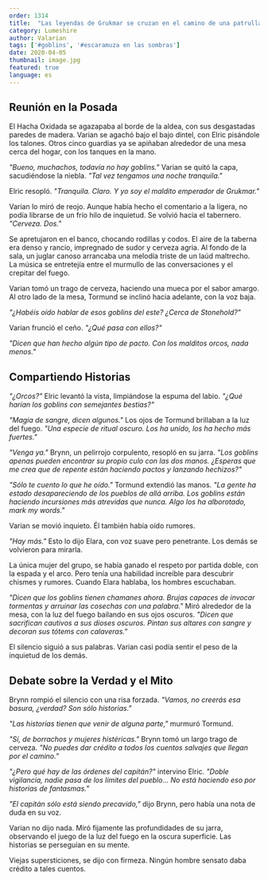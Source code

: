 ```yaml
---
order: 1314
title:  "Las leyendas de Grukmar se cruzan en el camino de una patrulla de novatos"
category: Lumeshire
author: Valarian
tags: ['#goblins', '#escaramuza en las sombras']
date: 2020-04-05
thumbnail: image.jpg
featured: true
language: es
---
```


## Reunión en la Posada

El Hacha Oxidada se agazapaba al borde de la aldea, con sus desgastadas paredes de madera. Varian se agachó bajo el bajo dintel, con Elric pisándole los talones. Otros cinco guardias ya se apiñaban alrededor de una mesa cerca del hogar, con los tanques en la mano.

*"Bueno, muchachos, todavía no hay goblins."* Varian se quitó la capa, sacudiéndose la niebla. *"Tal vez tengamos una noche tranquila."*

Elric resopló. *"Tranquila. Claro. Y yo soy el maldito emperador de Grukmar."*

Varian lo miró de reojo. Aunque había hecho el comentario a la ligera, no podía librarse de un frío hilo de inquietud. Se volvió hacia el tabernero. *"Cerveza. Dos."*

Se apretujaron en el banco, chocando rodillas y codos. El aire de la taberna era denso y rancio, impregnado de sudor y cerveza agria. Al fondo de la sala, un juglar canoso arrancaba una melodía triste de un laúd maltrecho. La música se entretejía entre el murmullo de las conversaciones y el crepitar del fuego.

Varian tomó un trago de cerveza, haciendo una mueca por el sabor amargo. Al otro lado de la mesa, Tormund se inclinó hacia adelante, con la voz baja.

*"¿Habéis oído hablar de esos goblins del este? ¿Cerca de Stonehold?"*

Varian frunció el ceño. *"¿Qué pasa con ellos?"*

*"Dicen que han hecho algún tipo de pacto. Con los malditos orcos, nada menos."*

## Compartiendo Historias

*"¿Orcos?"* Elric levantó la vista, limpiándose la espuma del labio. *"¿Qué harían los goblins con semejantes bestias?"*

*"Magia de sangre, dicen algunos."* Los ojos de Tormund brillaban a la luz del fuego. *"Una especie de ritual oscuro. Los ha unido, los ha hecho más fuertes."*

*"Venga ya."* Brynn, un pelirrojo corpulento, resopló en su jarra. *"Los goblins apenas pueden encontrar su propio culo con las dos manos. ¿Esperas que me crea que de repente están haciendo pactos y lanzando hechizos?"*

*"Sólo te cuento lo que he oído."* Tormund extendió las manos. *"La gente ha estado desapareciendo de los pueblos de allá arriba. Los goblins están haciendo incursiones más atrevidas que nunca. Algo los ha alborotado, mark my words."*

Varian se movió inquieto. Él también había oído rumores.

*"Hay más."* Esto lo dijo Elara, con voz suave pero penetrante. Los demás se volvieron para mirarla.

La única mujer del grupo, se había ganado el respeto por partida doble, con la espada y el arco. Pero tenía una habilidad increíble para descubrir chismes y rumores. Cuando Elara hablaba, los hombres escuchaban.

*"Dicen que los goblins tienen chamanes ahora. Brujas capaces de invocar tormentas y arruinar las cosechas con una palabra."* Miró alrededor de la mesa, con la luz del fuego bailando en sus ojos oscuros. *"Dicen que sacrifican cautivos a sus dioses oscuros. Pintan sus altares con sangre y decoran sus tótems con calaveras."*

El silencio siguió a sus palabras. Varian casi podía sentir el peso de la inquietud de los demás.

## Debate sobre la Verdad y el Mito

Brynn rompió el silencio con una risa forzada. *"Vamos, no creerás esa basura, ¿verdad? Son sólo historias."*

*"Las historias tienen que venir de alguna parte,"* murmuró Tormund.

*"Sí, de borrachos y mujeres histéricas."* Brynn tomó un largo trago de cerveza. *"No puedes dar crédito a todos los cuentos salvajes que llegan por el camino."*

*"¿Pero qué hay de las órdenes del capitán?"* intervino Elric. *"Doble vigilancia, nadie pasa de los límites del pueblo... No está haciendo eso por historias de fantasmas."*

*"El capitán sólo está siendo precavido,"* dijo Brynn, pero había una nota de duda en su voz.

Varian no dijo nada. Miró fijamente las profundidades de su jarra, observando el juego de la luz del fuego en la oscura superficie. Las historias se perseguían en su mente.

Viejas supersticiones, se dijo con firmeza. Ningún hombre sensato daba crédito a tales cuentos.